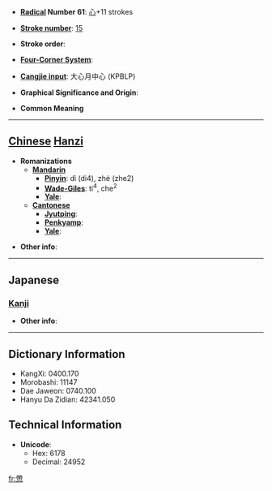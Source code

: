 * '''[[Wiktionary:Chinese radical index| Radical]] Number 61''': [[Wiktionary:Chinese radical index 心|心]]+11 strokes

* '''[[Wiktionary:Chinese total strokes index|Stroke number]]''': [[Wiktionary:Chinese total strokes index 15|15]]

* '''Stroke order''': 

* '''[[Wiktionary:Chinese four corner index|Four-Corner System]]''': 

* '''[[Wiktionary:Chinese Cangjie index|Cangjie input]]''': 大心月中心 (KPBLP)

* '''Graphical Significance and Origin''': 

* '''Common Meaning'''

----

== [[Chinese]] [[Hanzi]] ==

* '''Romanizations'''
** '''[[Mandarin]]'''
*** '''[[Pinyin]]''': dì (di4), zhé (zhe2)
*** '''[[Wade-Giles]]''': ti<sup>4</sup>, che<sup>2</sup>
*** '''[[Yale]]''': 
** '''[[Cantonese]]'''
*** '''[[Jyutping]]''':
*** '''[[Penkyamp]]''': 
*** '''[[Yale]]''': 

* '''Other info''': 

----

==Japanese==
===[[Kanji]]===
{{kanji|on readings=[[てい]] (tei), [[だい]] (dai), [[せい]] (sei), [[たい]] (tai)|kun readings=[[たかい]] (takai), [[きわまる]] (kiwamaru), [[おとる]] (otoru)}}

* '''Other info''':  

----

== Dictionary Information ==

* KangXi: 0400.170
* Morobashi: 11147
* Dae Jaweon: 0740.100
* Hanyu Da Zidian: 42341.050

== Technical Information ==

* '''Unicode''':
** Hex: 6178
** Decimal: 24952

[[fr:慸]]